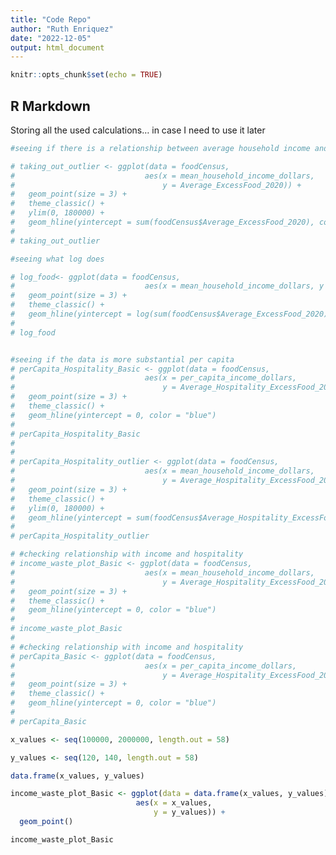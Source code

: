 ```yaml
---
title: "Code Repo"
author: "Ruth Enriquez"
date: "2022-12-05"
output: html_document
---
```


```r
knitr::opts_chunk$set(echo = TRUE)
```

## R Markdown

Storing all the used calculations... in case I need to use it later

```r
#seeing if there is a relationship between average household income and average food waste produced

# taking_out_outlier <- ggplot(data = foodCensus,
#                             aes(x = mean_household_income_dollars,
#                                 y = Average_ExcessFood_2020)) +
#   geom_point(size = 3) +
#   theme_classic() +
#   ylim(0, 180000) +
#   geom_hline(yintercept = sum(foodCensus$Average_ExcessFood_2020), color = "blue")
# 
# taking_out_outlier

#seeing what log does

# log_food<- ggplot(data = foodCensus,
#                             aes(x = mean_household_income_dollars, y = log(Average_ExcessFood_2020))) +
#   geom_point(size = 3) +
#   theme_classic() +
#   geom_hline(yintercept = log(sum(foodCensus$Average_ExcessFood_2020)), color = "blue")
# 
# log_food


#seeing if the data is more substantial per capita
# perCapita_Hospitality_Basic <- ggplot(data = foodCensus,
#                             aes(x = per_capita_income_dollars,
#                                 y = Average_Hospitality_ExcessFood_2020)) +
#   geom_point(size = 3) +
#   theme_classic() +
#   geom_hline(yintercept = 0, color = "blue")
# 
# perCapita_Hospitality_Basic
# 
# 
# perCapita_Hospitality_outlier <- ggplot(data = foodCensus,
#                             aes(x = mean_household_income_dollars,
#                                 y = Average_Hospitality_ExcessFood_2020)) +
#   geom_point(size = 3) +
#   theme_classic() +
#   ylim(0, 180000) +
#   geom_hline(yintercept = sum(foodCensus$Average_Hospitality_ExcessFood_2020), color = "blue")
# 
# perCapita_Hospitality_outlier

# #checking relationship with income and hospitality
# income_waste_plot_Basic <- ggplot(data = foodCensus,
#                             aes(x = mean_household_income_dollars,
#                                 y = Average_Hospitality_ExcessFood_2020)) +
#   geom_point(size = 3) +
#   theme_classic() +
#   geom_hline(yintercept = 0, color = "blue")
# 
# income_waste_plot_Basic
# 
# #checking relationship with income and hospitality
# perCapita_Basic <- ggplot(data = foodCensus,
#                             aes(x = per_capita_income_dollars,
#                                 y = Average_Hospitality_ExcessFood_2020)) +
#   geom_point(size = 3) +
#   theme_classic() +
#   geom_hline(yintercept = 0, color = "blue")
# 
# perCapita_Basic


```


```r
x_values <- seq(100000, 2000000, length.out = 58)

y_values <- seq(120, 140, length.out = 58)

data.frame(x_values, y_values)

income_waste_plot_Basic <- ggplot(data = data.frame(x_values, y_values),
                            aes(x = x_values,
                                y = y_values)) +
  geom_point()

income_waste_plot_Basic
```

